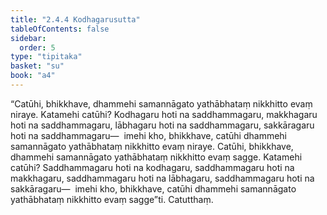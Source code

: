 ```yaml
---
title: "2.4.4 Kodhagarusutta"
tableOfContents: false
sidebar:
  order: 5
type: "tipitaka"
basket: "su"
book: "a4"
---
```



<DynamicBreadcrumb />

<Division number="84" book="a4" bookNo="15" page="396">

<Paragraph number="578" book="a4">
“Catūhi, bhikkhave, dhammehi samannāgato yathābhataṃ nikkhitto evaṃ niraye. Katamehi catūhi? Kodhagaru hoti na saddhammagaru, makkhagaru hoti na saddhammagaru, lābhagaru hoti na saddhammagaru, sakkāragaru hoti na saddhammagaru—  imehi kho, bhikkhave, catūhi dhammehi samannāgato yathābhataṃ nikkhitto evaṃ niraye.
</Paragraph>

<Paragraph number="579" book="a4">
Catūhi, bhikkhave, dhammehi samannāgato yathābhataṃ nikkhitto evaṃ sagge. Katamehi catūhi? Saddhammagaru hoti na kodhagaru, saddhammagaru hoti na makkhagaru, saddhammagaru hoti na lābhagaru, saddhammagaru hoti na sakkāragaru—  imehi kho, bhikkhave, catūhi dhammehi samannāgato yathābhataṃ nikkhitto evaṃ sagge”ti.

</Paragraph>
</Division>

<Paragraph number="580" type="center" book="a4">
Catutthaṃ.
</Paragraph>